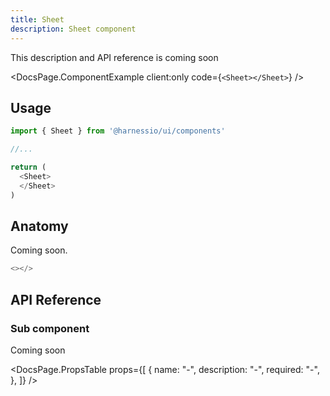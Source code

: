 ```yaml
---
title: Sheet
description: Sheet component
---
```


This description and API reference is coming soon


<DocsPage.ComponentExample client:only code={`<Sheet></Sheet>`} />

## Usage

```typescript jsx
import { Sheet } from '@harnessio/ui/components'

//...

return (
  <Sheet>
  </Sheet>
)
```

## Anatomy

Coming soon.

```typescript jsx
<></>
```

## API Reference

### Sub component

Coming soon

<DocsPage.PropsTable
  props={[
    {
      name: "-",
      description: "-",
      required: "-",
    },
  ]}
/>

